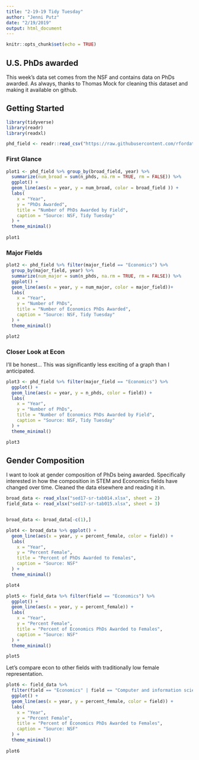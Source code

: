 ```yaml
---
title: "2-19-19 Tidy Tuesday"
author: "Jenni Putz"
date: "2/19/2019"
output: html_document
---
```


```r
knitr::opts_chunk$set(echo = TRUE)
```

## U.S. PhDs awarded
This week's data set comes from the NSF and contains data on PhDs awarded. As always, thanks to Thomas Mock for cleaning this dataset and making it available on github.

## Getting Started

```r
library(tidyverse)
library(readr)
library(readxl)
```

```r
phd_field <- readr::read_csv("https://raw.githubusercontent.com/rfordatascience/tidytuesday/master/data/2019/2019-02-19/phd_by_field.csv")
```

### First Glance
```r
plot1 <- phd_field %>% group_by(broad_field, year) %>%
  summarize(num_broad = sum(n_phds, na.rm = TRUE, rm = FALSE)) %>%
  ggplot() +
  geom_line(aes(x = year, y = num_broad, color = broad_field )) +
  labs(
    x = "Year",
    y = "PhDs Awarded",
    title = "Number of PhDs Awarded by Field",
    caption = "Source: NSF, Tidy Tuesday"
  ) + 
  theme_minimal()
  
plot1
```

### Major Fields
```r
plot2 <- phd_field %>% filter(major_field == "Economics") %>%
  group_by(major_field, year) %>%
  summarize(num_major = sum(n_phds, na.rm = TRUE, rm = FALSE)) %>%
  ggplot() +
  geom_line(aes(x = year, y = num_major, color = major_field))+
  labs(
    x = "Year",
    y = "Number of PhDs",
    title = "Number of Economics PhDs Awarded",
    caption = "Source: NSF, Tidy Tuesday"
  ) +
  theme_minimal()

plot2
```

### Closer Look at Econ

I'll be honest... This was significantly less exciting of a graph than I anticipated.
```r
plot3 <- phd_field %>% filter(major_field == "Economics") %>%
  ggplot() +
  geom_line(aes(x = year, y = n_phds, color = field)) +
  labs(
    x = "Year",
    y = "Number of PhDs",
    title = "Number of Economics PhDs Awarded by Field",
    caption = "Source: NSF, Tidy Tuesday"
  ) +
  theme_minimal()

plot3
```

## Gender Composition
I want to look at gender composition of PhDs being awarded. Specifically interested in how the composition in STEM and Economics fields have changed over time. Cleaned the data elsewhere and reading it in. 

```r
broad_data <- read_xlsx("sed17-sr-tab014.xlsx", sheet = 2)
field_data <- read_xlsx("sed17-sr-tab015.xlsx", sheet = 3)


broad_data <- broad_data[-c(1),]
```

```r
plot4 <- broad_data %>% ggplot() +
  geom_line(aes(x = year, y = percent_female, color = field)) +
  labs(
    x = "Year",
    y = "Percent Female",
    title = "Percent of PhDs Awarded to Females",
    caption = "Source: NSF"
  ) +
  theme_minimal()

plot4
```



```r
plot5 <- field_data %>% filter(field == "Economics") %>%
  ggplot() +
  geom_line(aes(x = year, y = percent_female)) +
  labs(
    x = "Year",
    y = "Percent Female",
    title = "Percent of Economics PhDs Awarded to Females",
    caption = "Source: NSF"
  ) +
  theme_minimal()

plot5
```


Let's compare econ to other fields with traditionally low female representation.
```r
plot6 <- field_data %>% 
  filter(field == "Economics" | field == "Computer and information sciences" | field == "Physics and astronomy" | field == "Mathematics and statistics" | field == "Aerospace, aeronautical, and astronautical engineering" | field == "Mechanical engineering") %>%
  ggplot() +
  geom_line(aes(x = year, y = percent_female, color = field)) +
  labs(
    x = "Year",
    y = "Percent Female",
    title = "Percent of Economics PhDs Awarded to Females",
    caption = "Source: NSF"
  ) +
  theme_minimal()
                          
plot6
```